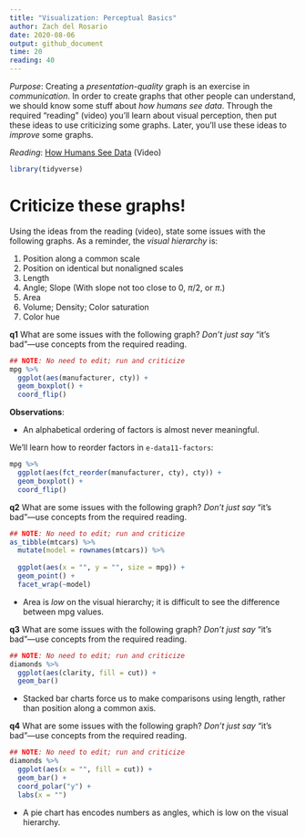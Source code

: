 ```yaml
---
title: "Visualization: Perceptual Basics"
author: Zach del Rosario
date: 2020-08-06
output: github_document
time: 20
reading: 40
---
```


*Purpose*: Creating a *presentation-quality* graph is an exercise in *communication*. In order to create graphs that other people can understand, we should know some stuff about *how humans see data*. Through the required "reading" (video) you'll learn about visual perception, then put these ideas to use criticizing some graphs. Later, you'll use these ideas to *improve* some graphs.

*Reading*: [How Humans See Data](https://www.youtube.com/watch?v=fSgEeI2Xpdc&list=PLluqivwOH1ouKkbM0c6x-g7DQnXF0UmC0&index=37&t=0s) (Video)

```r
library(tidyverse)
```

# Criticize these graphs!
<!-- -------------------------------------------------- -->

Using the ideas from the reading (video), state some issues with the following graphs. As a reminder, the *visual hierarchy* is:

1. Position along a common scale
2. Position on identical but nonaligned scales
3. Length
4. Angle; Slope (With slope not too close to 0, $\pi/2$, or $\pi$.)
5. Area
6. Volume; Density; Color saturation
7. Color hue

__q1__ What are some issues with the following graph? *Don't just say* "it's bad"---use concepts from the required reading.

```r
## NOTE: No need to edit; run and criticize
mpg %>%
  ggplot(aes(manufacturer, cty)) +
  geom_boxplot() +
  coord_flip()
```

**Observations**:

- An alphabetical ordering of factors is almost never meaningful.

We'll learn how to reorder factors in `e-data11-factors`:

```r
mpg %>%
  ggplot(aes(fct_reorder(manufacturer, cty), cty)) +
  geom_boxplot() +
  coord_flip()
```

__q2__ What are some issues with the following graph? *Don't just say* "it's bad"---use concepts from the required reading.

```r
## NOTE: No need to edit; run and criticize
as_tibble(mtcars) %>% 
  mutate(model = rownames(mtcars)) %>% 
  
  ggplot(aes(x = "", y = "", size = mpg)) +
  geom_point() +
  facet_wrap(~model)
```

- Area is *low* on the visual hierarchy; it is difficult to see the difference between mpg values.

__q3__ What are some issues with the following graph? *Don't just say* "it's bad"---use concepts from the required reading.

```r
## NOTE: No need to edit; run and criticize
diamonds %>% 
  ggplot(aes(clarity, fill = cut)) +
  geom_bar()
```

- Stacked bar charts force us to make comparisons using length, rather than position along a common axis.

__q4__ What are some issues with the following graph? *Don't just say* "it's bad"---use concepts from the required reading.

```r
## NOTE: No need to edit; run and criticize
diamonds %>% 
  ggplot(aes(x = "", fill = cut)) +
  geom_bar() +
  coord_polar("y") +
  labs(x = "")
```

- A pie chart has encodes numbers as angles, which is low on the visual hierarchy.

<!-- include-exit-ticket -->
